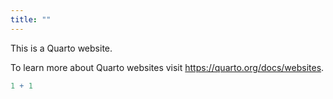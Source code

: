 ```yaml
---
title: ""
---
```


This is a Quarto website.

To learn more about Quarto websites visit <https://quarto.org/docs/websites>.

```r
1 + 1
```
